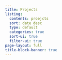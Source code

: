 ```yaml
---
title: Projects
listing:
  contents: proejcts
  sort: date desc
  type: default
  categories: true
  sort-ui: true
  filter-ui: true
page-layout: full
title-block-banner: true
---
```

